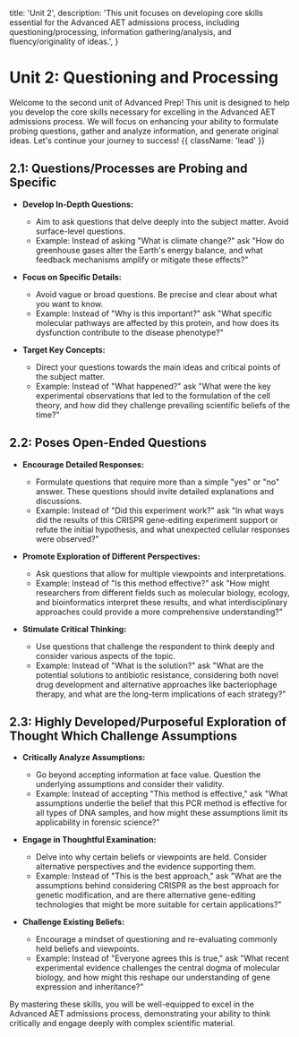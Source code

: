   title: 'Unit 2',
  description:
    'This unit focuses on developing core skills essential for the Advanced AET admissions process, including questioning/processing, information gathering/analysis, and fluency/originality of ideas.',
}

# Unit 2: Questioning and Processing

Welcome to the second unit of Advanced Prep! This unit is designed to help you develop the core skills necessary for excelling in the Advanced AET admissions process. We will focus on enhancing your ability to formulate probing questions, gather and analyze information, and generate original ideas. Let's continue your journey to success! {{ className: 'lead' }}


## 2.1: Questions/Processes are Probing and Specific

- **Develop In-Depth Questions:**
  - Aim to ask questions that delve deeply into the subject matter. Avoid surface-level questions.
  - Example: Instead of asking "What is climate change?" ask "How do greenhouse gases alter the Earth's energy balance, and what feedback mechanisms amplify or mitigate these effects?"

- **Focus on Specific Details:**
  - Avoid vague or broad questions. Be precise and clear about what you want to know.
  - Example: Instead of "Why is this important?" ask "What specific molecular pathways are affected by this protein, and how does its dysfunction contribute to the disease phenotype?"

- **Target Key Concepts:**
  - Direct your questions towards the main ideas and critical points of the subject matter.
  - Example: Instead of "What happened?" ask "What were the key experimental observations that led to the formulation of the cell theory, and how did they challenge prevailing scientific beliefs of the time?"

## 2.2: Poses Open-Ended Questions

- **Encourage Detailed Responses:**
  - Formulate questions that require more than a simple "yes" or "no" answer. These questions should invite detailed explanations and discussions.
  - Example: Instead of "Did this experiment work?" ask "In what ways did the results of this CRISPR gene-editing experiment support or refute the initial hypothesis, and what unexpected cellular responses were observed?"

- **Promote Exploration of Different Perspectives:**
  - Ask questions that allow for multiple viewpoints and interpretations.
  - Example: Instead of "Is this method effective?" ask "How might researchers from different fields such as molecular biology, ecology, and bioinformatics interpret these results, and what interdisciplinary approaches could provide a more comprehensive understanding?"

- **Stimulate Critical Thinking:**
  - Use questions that challenge the respondent to think deeply and consider various aspects of the topic.
  - Example: Instead of "What is the solution?" ask "What are the potential solutions to antibiotic resistance, considering both novel drug development and alternative approaches like bacteriophage therapy, and what are the long-term implications of each strategy?"

## 2.3: Highly Developed/Purposeful Exploration of Thought Which Challenge Assumptions

- **Critically Analyze Assumptions:**
  - Go beyond accepting information at face value. Question the underlying assumptions and consider their validity.
  - Example: Instead of accepting "This method is effective," ask "What assumptions underlie the belief that this PCR method is effective for all types of DNA samples, and how might these assumptions limit its applicability in forensic science?"

- **Engage in Thoughtful Examination:**
  - Delve into why certain beliefs or viewpoints are held. Consider alternative perspectives and the evidence supporting them.
  - Example: Instead of "This is the best approach," ask "What are the assumptions behind considering CRISPR as the best approach for genetic modification, and are there alternative gene-editing technologies that might be more suitable for certain applications?"

- **Challenge Existing Beliefs:**
  - Encourage a mindset of questioning and re-evaluating commonly held beliefs and viewpoints.
  - Example: Instead of "Everyone agrees this is true," ask "What recent experimental evidence challenges the central dogma of molecular biology, and how might this reshape our understanding of gene expression and inheritance?"

By mastering these skills, you will be well-equipped to excel in the Advanced AET admissions process, demonstrating your ability to think critically and engage deeply with complex scientific material.